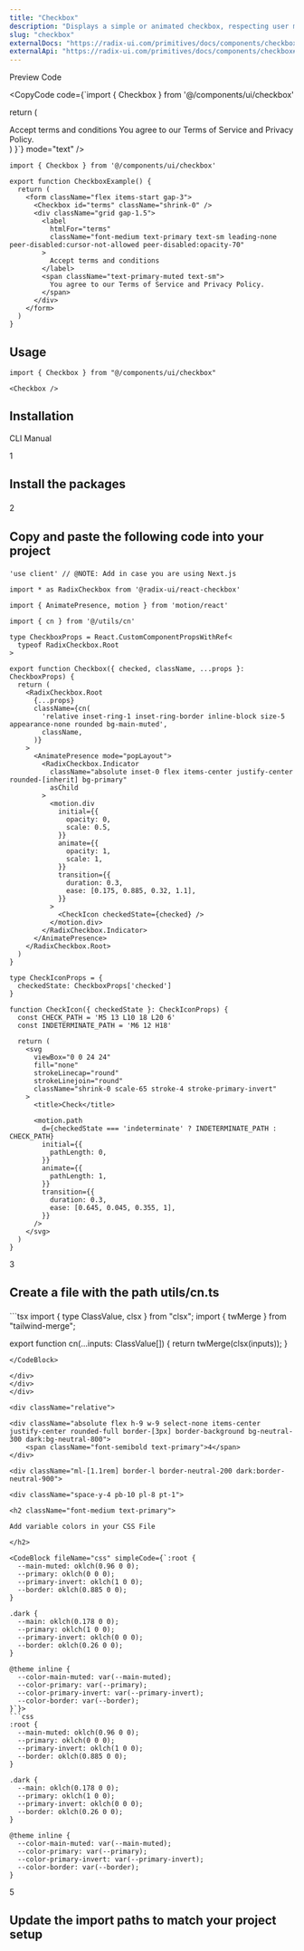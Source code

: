 ```yaml
---
title: "Checkbox"
description: "Displays a simple or animated checkbox, respecting user motion preferences."
slug: "checkbox"
externalDocs: "https://radix-ui.com/primitives/docs/components/checkbox"
externalApi: "https://radix-ui.com/primitives/docs/components/checkbox#api-reference"
---
```


<Tabs defaultValue="preview">

<div className="flex items-center justify-between border-b dark:border-neutral-800/60 border-neutral-300/50 pr-3">

<TabsList>
	<TabsTrigger value="preview">Preview</TabsTrigger>
	<TabsTrigger value="code">Code</TabsTrigger>
</TabsList>

<CopyCode 
	code={`import { Checkbox } from '@/components/ui/checkbox'

  return (
    <form className="flex items-start gap-3">
      <Checkbox id="terms" className="shrink-0" />
      <div className="grid gap-1.5">
        <label
          htmlFor="terms"
          className="font-medium text-primary text-sm leading-none peer-disabled:cursor-not-allowed peer-disabled:opacity-70"
        >
          Accept terms and conditions
        </label>
        <span className="text-primary-muted text-sm">
          You agree to our Terms of Service and Privacy Policy.
        </span>
      </div>
    </form>
  )
}`}
	mode="text"
/>

</div>

<TabsContent value="preview">

<ComponentView className="h-[350px] flex items-center justify-center">

<CheckboxExample />

</ComponentView>

</TabsContent>

<TabsContent value="code">

<CodeBlock className="h-[350px]" contentClassName="h-full">

```tsx
import { Checkbox } from '@/components/ui/checkbox'

export function CheckboxExample() {
  return (
    <form className="flex items-start gap-3">
      <Checkbox id="terms" className="shrink-0" />
      <div className="grid gap-1.5">
        <label
          htmlFor="terms"
          className="font-medium text-primary text-sm leading-none peer-disabled:cursor-not-allowed peer-disabled:opacity-70"
        >
          Accept terms and conditions
        </label>
        <span className="text-primary-muted text-sm">
          You agree to our Terms of Service and Privacy Policy.
        </span>
      </div>
    </form>
  )
}
```

</CodeBlock>

</TabsContent>

</Tabs>

<div className="space-y-2 pt-4">

<div className="pb-3 border-b dark:border-neutral-800/60 border-neutral-300/50">

## Usage

</div>

<CodeBlock className="mt-6" contentClassName="h-fit">

```tsx
import { Checkbox } from "@/components/ui/checkbox"
```
</CodeBlock>

<CodeBlock className="mt-4" contentClassName="h-fit">

```tsx
<Checkbox />
```
</CodeBlock>

</div>

<div className="space-y-2 pt-4">

## Installation

<Tabs defaultValue="cli">

<div className="flex items-center justify-between border-b dark:border-neutral-800/60 border-neutral-300/50 pr-3">

<TabsList>
	<TabsTrigger value="cli">CLI</TabsTrigger>
	<TabsTrigger value="manual">Manual</TabsTrigger>
</TabsList>

</div>

<TabsContent value="cli">

<CommandBlock 
	npmCommand="npx @luxeui/ui@beta add checkbox" 
	pnpmCommand="pnpm dlx @luxeui/ui@beta add checkbox" 
	yarnCommand="npx @luxeui/ui@beta add checkbox" 
	bunCommand="bunx --bun @luxeui/ui@beta add checkbox" 
/>

</TabsContent>

<TabsContent value="manual">

<div>

<div className="relative">

<div className="absolute flex h-9 w-9 select-none items-center justify-center rounded-full border-[3px] border-background bg-neutral-300 dark:bg-neutral-800">
	<span className="font-semibold text-primary">1</span>
</div>

<div className="ml-[1.1rem] border-l border-neutral-200 dark:border-neutral-900">
	
<div className="space-y-4 pb-10 pl-8 pt-1">

<h2 className="font-medium text-primary">

Install the packages

</h2>

<CommandBlock 
	npmCommand="npm i motion @radix-ui/react-checkbox clsx tailwind-merge" 
	pnpmCommand="pnpm add motion @radix-ui/react-checkbox clsx tailwind-merge" 
	yarnCommand="yarn add motion @radix-ui/react-checkbox clsx tailwind-merge" 
	bunCommand="bun add motion @radix-ui/react-checkbox clsx tailwind-merge" 
/>

</div>
</div>
</div>

<div className="relative">

<div className="absolute flex h-9 w-9 select-none items-center justify-center rounded-full border-[3px] border-background bg-neutral-300 dark:bg-neutral-800">
	<span className="font-semibold text-primary">2</span>
</div>

<div className="ml-[1.1rem] border-l border-neutral-200 dark:border-neutral-900">
	
<div className="space-y-4 pb-10 pl-8 pt-1">

<h2 className="font-medium text-primary">

Copy and paste the following code into your project

</h2>

<CodeBlock fileName="checkbox.tsx">

```tsx
'use client' // @NOTE: Add in case you are using Next.js

import * as RadixCheckbox from '@radix-ui/react-checkbox'

import { AnimatePresence, motion } from 'motion/react'

import { cn } from '@/utils/cn'

type CheckboxProps = React.CustomComponentPropsWithRef<
  typeof RadixCheckbox.Root
>

export function Checkbox({ checked, className, ...props }: CheckboxProps) {
  return (
    <RadixCheckbox.Root
      {...props}
      className={cn(
        'relative inset-ring-1 inset-ring-border inline-block size-5 appearance-none rounded bg-main-muted',
        className,
      )}
    >
      <AnimatePresence mode="popLayout">
        <RadixCheckbox.Indicator
          className="absolute inset-0 flex items-center justify-center rounded-[inherit] bg-primary"
          asChild
        >
          <motion.div
            initial={{
              opacity: 0,
              scale: 0.5,
            }}
            animate={{
              opacity: 1,
              scale: 1,
            }}
            transition={{
              duration: 0.3,
              ease: [0.175, 0.885, 0.32, 1.1],
            }}
          >
            <CheckIcon checkedState={checked} />
          </motion.div>
        </RadixCheckbox.Indicator>
      </AnimatePresence>
    </RadixCheckbox.Root>
  )
}

type CheckIconProps = {
  checkedState: CheckboxProps['checked']
}

function CheckIcon({ checkedState }: CheckIconProps) {
  const CHECK_PATH = 'M5 13 L10 18 L20 6'
  const INDETERMINATE_PATH = 'M6 12 H18'

  return (
    <svg
      viewBox="0 0 24 24"
      fill="none"
      strokeLinecap="round"
      strokeLinejoin="round"
      className="shrink-0 scale-65 stroke-4 stroke-primary-invert"
    >
      <title>Check</title>

      <motion.path
        d={checkedState === 'indeterminate' ? INDETERMINATE_PATH : CHECK_PATH}
        initial={{
          pathLength: 0,
        }}
        animate={{
          pathLength: 1,
        }}
        transition={{
          duration: 0.3,
          ease: [0.645, 0.045, 0.355, 1],
        }}
      />
    </svg>
  )
}
```

</CodeBlock>

</div>
</div>
</div>

<div className="relative">

<div className="absolute flex h-9 w-9 select-none items-center justify-center rounded-full border-[3px] border-background bg-neutral-300 dark:bg-neutral-800">
	<span className="font-semibold text-primary">3</span>
</div>

<div className="ml-[1.1rem] border-l border-neutral-200 dark:border-neutral-900">
	
<div className="space-y-4 pb-10 pl-8 pt-1">

<h2 className="font-medium text-primary">

Create a file with the path <CodeHighlight>utils/cn.ts</CodeHighlight>

</h2>

<CodeBlock fileName="utils/cn.ts" customFilePath="utils/cn.ts" contentClassName="h-fit">
```tsx
import { type ClassValue, clsx } from "clsx";
import { twMerge } from "tailwind-merge";

export function cn(...inputs: ClassValue[]) {
  return twMerge(clsx(inputs));
}
```
</CodeBlock>

</div>
</div>
</div>

<div className="relative">

<div className="absolute flex h-9 w-9 select-none items-center justify-center rounded-full border-[3px] border-background bg-neutral-300 dark:bg-neutral-800">
	<span className="font-semibold text-primary">4</span>
</div>

<div className="ml-[1.1rem] border-l border-neutral-200 dark:border-neutral-900">
	
<div className="space-y-4 pb-10 pl-8 pt-1">

<h2 className="font-medium text-primary">

Add variable colors in your CSS File

</h2>

<CodeBlock fileName="css" simpleCode={`:root {
  --main-muted: oklch(0.96 0 0);
  --primary: oklch(0 0 0);
  --primary-invert: oklch(1 0 0);
  --border: oklch(0.885 0 0);
}

.dark {
  --main: oklch(0.178 0 0);
  --primary: oklch(1 0 0);
  --primary-invert: oklch(0 0 0);
  --border: oklch(0.26 0 0);
}

@theme inline {
  --color-main-muted: var(--main-muted);
  --color-primary: var(--primary);
  --color-primary-invert: var(--primary-invert);
  --color-border: var(--border);
}`}>
```css
:root {
  --main-muted: oklch(0.96 0 0);
  --primary: oklch(0 0 0);
  --primary-invert: oklch(1 0 0);
  --border: oklch(0.885 0 0);
}

.dark {
  --main: oklch(0.178 0 0);
  --primary: oklch(1 0 0);
  --primary-invert: oklch(0 0 0);
  --border: oklch(0.26 0 0);
}

@theme inline {
  --color-main-muted: var(--main-muted);
  --color-primary: var(--primary);
  --color-primary-invert: var(--primary-invert);
  --color-border: var(--border);
}
```
</CodeBlock>

</div>
</div>
</div>

<div className="relative">

<div className="absolute flex h-9 w-9 select-none items-center justify-center rounded-full border-[3px] border-background bg-neutral-300 dark:bg-neutral-800">
	
<span className="font-semibold text-primary">5</span>

</div>

<div className="ml-[1.1rem] border-l border-neutral-200 dark:border-neutral-900">

<div className="space-y-4 pl-8 pt-1">

<h2 className="font-medium text-primary">

Update the import paths to match your project setup

</h2>

</div>
</div>
</div>
</div>

</TabsContent>

</Tabs>

</div>